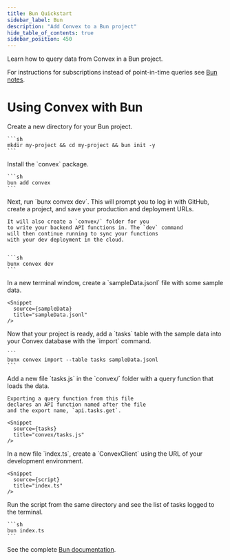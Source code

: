 ```yaml
---
title: Bun Quickstart
sidebar_label: Bun
description: "Add Convex to a Bun project"
hide_table_of_contents: true
sidebar_position: 450
---
```



Learn how to query data from Convex in a Bun project.

For instructions for subscriptions instead of point-in-time queries see
[Bun notes](/client/javascript/bun.mdx).

# Using Convex with Bun

<StepByStep>
  <Step title="Create a new Bun project">
    Create a new directory for your Bun project.

    ```sh
    mkdir my-project && cd my-project && bun init -y
    ```

  </Step>
  <Step title="Install the Convex client and server library">
    Install the `convex` package.

    ```sh
    bun add convex
    ```

  </Step>
  <Step title="Set up a Convex dev deployment">
    Next, run `bunx convex dev`. This
    will prompt you to log in with GitHub,
    create a project, and save your production and deployment URLs.

    It will also create a `convex/` folder for you
    to write your backend API functions in. The `dev` command
    will then continue running to sync your functions
    with your dev deployment in the cloud.


    ```sh
    bunx convex dev
    ```

  </Step>

  <Step title="Create sample data for your database">
    In a new terminal window, create a `sampleData.jsonl`
    file with some sample data.

    <Snippet
      source={sampleData}
      title="sampleData.jsonl"
    />

  </Step>

  <Step title="Add the sample data to your database">
    Now that your project is ready, add a `tasks` table
    with the sample data into your Convex database with
    the `import` command.

    ```
    bunx convex import --table tasks sampleData.jsonl
    ```

  </Step>

  <Step title="Expose a database query">
    Add a new file `tasks.js` in the `convex/` folder
    with a query function that loads the data.

    Exporting a query function from this file
    declares an API function named after the file
    and the export name, `api.tasks.get`.

    <Snippet
      source={tasks}
      title="convex/tasks.js"
    />

  </Step>

  <Step title="Connect the script to your backend">
    In a new file `index.ts`, create a `ConvexClient` using
    the URL of your development environment.

    <Snippet
      source={script}
      title="index.ts"
    />

  </Step>

  <Step title="Run the script">
    Run the script from the same directory and see the list of tasks logged to the terminal.

    ```sh
    bun index.ts
    ```

  </Step>

</StepByStep>

See the complete [Bun documentation](/client/javascript/bun.mdx).
